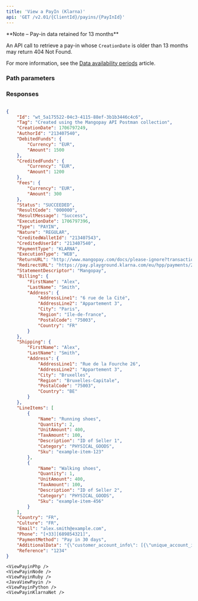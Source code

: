 ```yaml
---
title: 'View a PayIn (Klarna)'  
api: 'GET /v2.01/{ClientId}/payins/{PayInId}'  
---
```


  

<Note>
**Note – Pay-in data retained for 13 months**

An API call to retrieve a pay-in whose `CreationDate` is older than 13 months may return 404 Not Found.

For more information, see the <a href="/api-reference/overview/data-availability-periods">Data availability periods</a> article.
</Note>


### Path parameters  

<PayInId />  

### Responses  

<AccordionGroup>
<Accordion title="200 - Succeeded">  

<IdResponse />  

<TagResponse />  

<CreationDateResponse />  

<AuthorIdResponse />  

<DebitedFunds1Response />  

<CreditedFunds1Response />  

<FeesResponse />  

<Status2Response />  

<ResultCodeResponse />  

<ResultMessageResponse />  

<ExecutionDateResponse />  

<TypeResponse />  

<NatureResponse />  

<CreditedWalletIdResponse />  

<CreditedUserIdResponse />  

<PaymentTypeResponse />  

<ExecutionTypeResponse />  

<ReturnURLResponse />  

<RedirectURLResponse />  

<StatementDescriptorResponse />  

<BillingResponse />  

<ShippingResponse />  

<LineItemsResponse />  

<CountryResponse />  

<CultureResponse />  

<EmailResponse />  

<PhoneResponse />  

<PaymentMethodResponse />  

<AdditionalDataResponse />  

<ReferenceResponse />
</Accordion>
</AccordionGroup>  

<ResponseExample>  

```json 200 - Succeeded  

{
    "Id": "wt_5a175522-04c3-4115-88ef-3b1b3446c4c6",
    "Tag": "Created using the Mangopay API Postman collection",
    "CreationDate": 1706797249,
    "AuthorId": "213407540",
    "DebitedFunds": {
        "Currency": "EUR",
        "Amount": 1500
    },
    "CreditedFunds": {
        "Currency": "EUR",
        "Amount": 1200
    },
    "Fees": {
        "Currency": "EUR",
        "Amount": 300
    },
    "Status": "SUCCEEDED",
    "ResultCode": "000000",
    "ResultMessage": "Success",
    "ExecutionDate": 1706797396,
    "Type": "PAYIN",
    "Nature": "REGULAR",
    "CreditedWalletId": "213407543",
    "CreditedUserId": "213407540",
    "PaymentType": "KLARNA",
    "ExecutionType": "WEB",
    "ReturnURL": "http://www.mangopay.com/docs/please-ignore?transactionId=wt_5a175522-04c3-4115-88ef-3b1b3446c4c6",
    "RedirectURL": "https://pay.playground.klarna.com/eu/hpp/payments/2fuacUE",
    "StatementDescriptor": "Mangopay",
    "Billing": {
        "FirstName": "Alex",
        "LastName": "Smith",
        "Address": {
            "AddressLine1": "6 rue de la Cité",
            "AddressLine2": "Appartement 3",
            "City": "Paris",
            "Region": "île-de-france",
            "PostalCode": "75003",
            "Country": "FR"
        }
    },
    "Shipping": {
        "FirstName": "Alex",
        "LastName": "Smith",
        "Address": {
            "AddressLine1": "Rue de la Fourche 26",
            "AddressLine2": "Appartement 3",
            "City": "Bruxelles",
            "Region": "Bruxelles-Capitale",
            "PostalCode": "75003",
            "Country": "BE"
        }
    },
    "LineItems": [
        {
            "Name": "Running shoes",
            "Quantity": 2,
            "UnitAmount": 400,
            "TaxAmount": 100,
            "Description": "ID of Seller 1",
            "Category": "PHYSICAL_GOODS",
            "Sku": "example-item-123"
        },
        {
            "Name": "Walking shoes",
            "Quantity": 1,
            "UnitAmount": 400,
            "TaxAmount": 100,
            "Description": "ID of Seller 2",
            "Category": "PHYSICAL_GOODS",
            "Sku": "example-item-456"
        }
    ],
    "Country": "FR",
    "Culture": "FR",
    "Email": "alex.smith@example.com",
    "Phone": "[+33][689854321]",
    "PaymentMethod": "Pay in 30 days",
    "AdditionalData": "{\"customer_account_info\": [{\"unique_account_identifier\": \"382f5a69-c51c-45af-9707-6991eb08f7bf\",\"app_id\": \"81363501-3540-494a-8627-33bc6112035d\",\"loyalty_level\": \"high\",\"customer_email\": \"customer@email.com\",\"customer_phone\": \"0611223344\",\"customer_ranking\": 2,\"customer_reviews\": 5,\"last_login_time\": \"2023-10-21T19:11:34Z\",\"account_security\": {\"last_verification_method\": \"2FA TOTP\",\"last_verification_time\": \"2023-10-21T19:11:34Z\",\"device_id\": \"772af5a5-2d55-4a5e-bb79-85969f683810\",\"fraud_behavior\": false,\"devices_linked\": 2,\"phone_verified\": true,\"email_verified\": true,\"failed_transactions_attempts\": 0},\"account_registration_date\": \"2020-06-10T12:02:21Z\",\"account_last_modified\": \"2022-12-22T18:45:44Z\"}],\"marketplace_seller_info\": [{\"sub_merchant_id\": \"615a0e87-4941-45dc-978d-e6efcbd90ba0\",\"sub_merchant_name\": \"Marketbrick Ltd.\",\"sub_merchant_postal_code\": \"75010\",\"product_category\": \"Computers\",\"product_name\": \"Asus Zenbook 14\",\"account_registration_date\": \"2020-06-10T12:02:21Z\",\"account_last_modified\": {\"password\": \"2020-06-10T12:02:21Z\",\"email\": \"2020-06-10T12:02:21Z\",\"listing\": \"2020-06-10T12:02:21Z\",\"login\": \"2020-06-10T12:02:21Z\",\"address\": \"2020-06-10T12:02:21Z\"},\"digital_download\": false,\"seller_rating\": 4.5,\"number_of_trades\": 34,\"volume_of_trades\": 4500}],\"payment_history_full\": [{\"unique_account_identifier\": \"382f5a69-c51c-45af-9707-6991eb08f7bf\",\"number_paid_purchases\": 10,\"payment_option\": \"card\",\"total_amount_paid_purchases\": 1000.10,\"date_of_first_paid_purchase\": \"2020-06-10T12:12:34Z\",\"date_of_last_paid_purchase\": \"2023-10-26T18:52:38Z\"},{\"unique_account_identifier\": \"382f5a69-c51c-45af-9707-6991eb08f7bf\",\"number_paid_purchases\": 14,\"payment_option\": \"non klarna credit\",\"total_amount_paid_purchases\": 2322.10,\"date_of_first_paid_purchase\": \"2021-10-11T20:31:15Z\",\"date_of_last_paid_purchase\": \"2023-09-22T14:59:22Z\"}],\"marketplace_winner_info\": [{\"account_registration_date\": \"2020-06-10T12:02:21Z\",\"account_last_modified\": {\"password\": \"2022-12-22T18:45:44Z\",\"email\": \"2020-06-10T12:02:21Z\",\"listing\": \"2023-08-14T08:23:34Z\",\"login\": \"2020-06-10T12:02:21Z\",\"address\": \"2020-06-10T12:02:21Z\"},\"number_of_trades\": 24,\"volume_of_trades\": 3322}],\"other_delivery_address\": [{\"shipping_method\": \"pick-up point\",\"shipping_type\": \"express\",\"first_name\": \"Test\",\"last_name\": \"Person\",\"street_address\": \"Rue La Fayette\",\"street_number\": \"33\",\"postal_code\": \"75009\",\"city\": \"Paris\",\"country\": \"FR\"}]}",
    "Reference": "1234"
}  
```
</ResponseExample>  
<RequestExample>  

    <ViewPayinPhp />
    <ViewPayinNode />
    <ViewPayinRuby />
    <JavaViewPayin />
    <ViewPayinPython />
    <ViewPayinKlarnaNet />

</RequestExample>